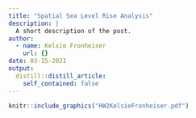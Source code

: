 ```yaml
---
title: "Spatial Sea Level Rise Analysis"
description: |
  A short description of the post.
author:
  - name: Kelsie Fronheiser
    url: {}
date: 03-15-2021
output:
  distill::distill_article:
    self_contained: false
---
```



```r

knitr::include_graphics("HW2KelsieFronheiser.pdf")

```

